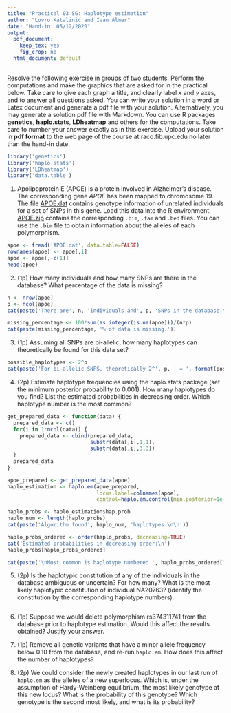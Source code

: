 ```yaml
---
title: "Practical 03 SG: Haplotype estimation"
author: "Lovro Katalinić and Ivan Almer"
date: "Hand-in: 05/12/2020"
output:
  pdf_document: 
    keep_tex: yes
    fig_crop: no
  html_document: default
---
```


Resolve the following exercise in groups of two students. Perform the computations and make the graphics that are asked for in the practical below. Take care to give each graph a title, and clearly label $x$ and $y$ axes, and to answer all questions asked. You can write your solution in a word or Latex document and generate a pdf file with your solution. Alternatively, you may generate a solution pdf file with Markdown. You can use R packages **genetics**, **haplo.stats**, **LDheatmap** and others for the computations. 
Take care to number your answer exactly as in this exercise. Upload your solution in **pdf format** to the web page of the course at raco.fib.upc.edu  no later than the hand-in date.

```r
library('genetics')
library('haplo.stats')
library('LDheatmap')
library('data.table')
```

1. Apolipoprotein E (APOE) is a protein involved in Alzheimer's disease. The corresponding gene _APOE_ has been mapped to chromosome 19. The file [APOE.dat](http://www-eio.upc.es/~jan/data/bsg/APOE.dat) contains genotype information of unrelated individuals for a set of SNPs in this gene. Load this data into the R environment. [APOE.zip](http://www-eio.upc.es/~jan/data/bsg/APOE.zip) contains the corresponding `.bim`, `.fam` and `.bed` files. You can use the `.bim` file to obtain information about the alleles of each polymorphism. 

```r
apoe <- fread('APOE.dat', data.table=FALSE)
rownames(apoe) <- apoe[,1]
apoe <- apoe[,-c(1)]
head(apoe)
```

2. (1p) How many individuals and how many SNPs are there in the database? What percentage of the data is missing? 

```r
n <- nrow(apoe)
p <- ncol(apoe)
cat(paste('There are', n, 'individuals and', p, 'SNPs in the database.\n'))

missing_percentage <- 100*sum(as.integer(is.na(apoe)))/(n*p)
cat(paste(missing_percentage, '% of data is missing.'))
```

3. (1p) Assuming all SNPs are bi-allelic, how many haplotypes can theoretically be found for this data set? 

```r
possible_haplotypes <- 2^p
cat(paste('For bi-allelic SNPS, theoretically 2^', p, ' = ', format(possible_haplotypes, digits=3), ' haplotypes can be found for this data set.', sep=''))
```

4. (2p) Estimate haplotype frequencies using the haplo.stats package (set the minimum posterior probability to 0.001). How many haplotypes do you find? List the estimated probabilities in decreasing order. Which haplotype number is the most common?

```r
get_prepared_data <- function(data) {
  prepared_data <- c()
  for(i in 1:ncol(data)) {
    prepared_data <- cbind(prepared_data, 
                           substr(data[,i],1,1),
                           substr(data[,i],3,3))
  }
  prepared_data
}
```

```r
apoe_prepared <- get_prepared_data(apoe)
haplo_estimation <- haplo.em(apoe_prepared,
                             locus.label=colnames(apoe),
                             control=haplo.em.control(min.posterior=1e-3))

haplo_probs <- haplo_estimation$hap.prob
haplo_num <- length(haplo_probs)
cat(paste('Algorithm found', haplo_num, 'haplotypes.\n\n'))

haplo_probs_ordered <- order(haplo_probs, decreasing=TRUE)
cat('Estimated probabilities in decreasing order:\n')
haplo_probs[haplo_probs_ordered]

cat(paste('\nMost common is haplotype numbered ', haplo_probs_ordered[1], '.', sep=''))
```

5.  (2p) Is the haplotypic constitution of any of the individuals in the database ambiguous or uncertain?  For how many? What is the most likely haplotypic constitution of individual NA20763? (identify the constitution by the corresponding haplotype numbers).

```r

```

6. (1p) Suppose we would delete polymorphism rs374311741 from the database prior to haplotype estimation. Would this affect the results obtained? Justify your answer.

7. (1p) Remove all genetic variants that have a minor allele frequency below 0.10 from the database, and re-run `haplo.em`. How does this affect the number of haplotypes?

8. (2p) We could consider the newly created haplotypes in our last run of `haplo.em` as the alleles of a new superlocus. Which is, under the assumption of Hardy-Weinberg equilibrium, the most likely genotype at this new locus? What is the probability of this genotype? Which genotype is the second most likely, and what is its probability?

